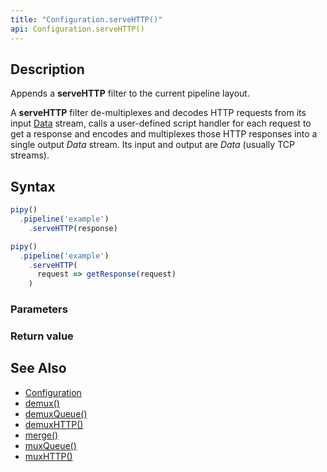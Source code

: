 ```yaml
---
title: "Configuration.serveHTTP()"
api: Configuration.serveHTTP()
---
```


## Description

Appends a **serveHTTP** filter to the current pipeline layout.

A **serveHTTP** filter de-multiplexes and decodes HTTP requests from its input [Data](/reference/api/Data) stream, calls a user-defined script handler for each request to get a response and encodes and multiplexes those HTTP responses into a single output _Data_ stream. Its input and output are _Data_ (usually TCP streams).

<FilterDiagram
  name="serveHTTP"
  input="Data"
  output="Data"
/>

## Syntax

``` js
pipy()
  .pipeline('example')
    .serveHTTP(response)

pipy()
  .pipeline('example')
    .serveHTTP(
      request => getResponse(request)
    )
```

### Parameters

<Parameters/>

### Return value

<ReturnValue/>

## See Also

* [Configuration](/reference/api/Configuration)
* [demux()](/reference/api/Configuration/demux)
* [demuxQueue()](/reference/api/Configuration/demuxQueue)
* [demuxHTTP()](/reference/api/Configuration/demuxHTTP)
* [merge()](/reference/api/Configuration/merge)
* [muxQueue()](/reference/api/Configuration/muxQueue)
* [muxHTTP()](/reference/api/Configuration/muxHTTP)
